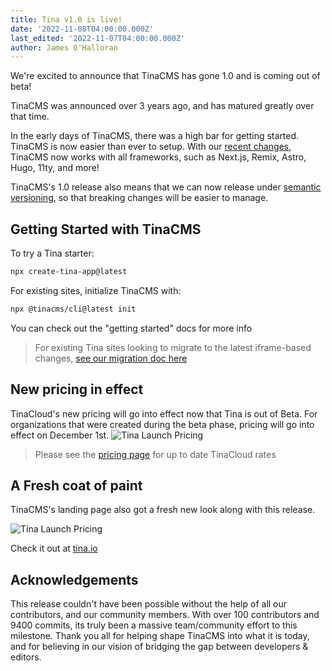 ```yaml
---
title: Tina v1.0 is live!
date: '2022-11-08T04:00:00.000Z'
last_edited: '2022-11-07T04:00:00.000Z'
author: James O'Halloran
---
```


We're excited to announce that TinaCMS has gone 1.0 and is coming out of beta!

TinaCMS was announced over 3 years ago, and has matured greatly over that time.

In the early days of TinaCMS, there was a high bar for getting started. TinaCMS is now easier than ever to setup. With our [recent changes](https://tina.io/blog/upgrading-to-iframe/), TinaCMS now works with all frameworks, such as Next.js, Remix, Astro, Hugo, 11ty, and more!

TinaCMS's 1.0 release also means that we can now release under [semantic versioning](https://semver.org/), so that breaking changes will be easier to manage.

## Getting Started with TinaCMS

To try a Tina starter:

```bash
npx create-tina-app@latest
```

For existing sites, initialize TinaCMS with:

```bash
npx @tinacms/cli@latest init
```

You can check out the "getting started" docs for more info

> For existing Tina sites looking to migrate to the latest iframe-based changes, [see our migration doc here](https://tina.io/blog/upgrading-to-iframe/)

## New pricing in effect

TinaCloud's new pricing will go into effect now that Tina is out of Beta. For organizations that were created during the beta phase, pricing will go into effect on December 1st.
![Tina Launch Pricing](/img/blog/tina-1-0-announcement/TinaCMS_pricing_1.png)

> Please see the [pricing page](https://tina.io/pricing/ 'pricing') for up to date TinaCloud rates

## A Fresh coat of paint

TinaCMS's landing page also got a fresh new look along with this release.

![Tina Launch Pricing](/img/blog/tina-1-0-announcement/tinaio-homepage.png)

Check it out at [tina.io](https://tina.io)

## Acknowledgements

This release couldn't have been possible without the help of all our contributors, and our community members. With over 100 contributors and 9400 commits, its truly been a massive team/community effort to this milestone. Thank you all for helping shape TinaCMS into what it is today, and for believing in our vision of bridging the gap between developers & editors.
